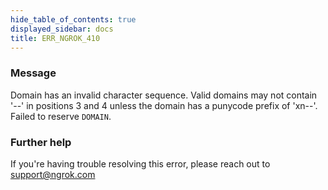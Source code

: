 ```yaml
---
hide_table_of_contents: true
displayed_sidebar: docs
title: ERR_NGROK_410
---
```


### Message

Domain has an invalid character sequence. Valid domains may not contain '--' in positions 3 and 4 unless the domain has a punycode prefix of 'xn--'. Failed to reserve `DOMAIN`.

<ErrorDetails />

### Further help

If you're having trouble resolving this error, please reach out to [support@ngrok.com](mailto:support@ngrok.com?subject=Help%20with%20ERR_NGROK_410)
